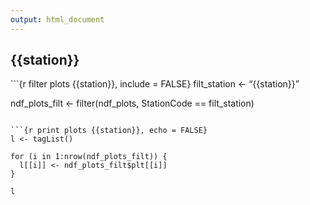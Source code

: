 ```yaml
---
output: html_document
---
```


## {{station}}

```{r filter plots {{station}}, include = FALSE}
filt_station <- "{{station}}"

ndf_plots_filt <- filter(ndf_plots, StationCode == filt_station)
```

```{r print plots {{station}}, echo = FALSE}
l <- tagList()

for (i in 1:nrow(ndf_plots_filt)) {
  l[[i]] <- ndf_plots_filt$plt[[i]]
}

l
```

